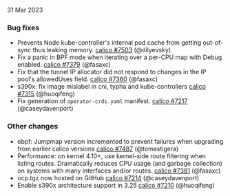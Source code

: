 
31 Mar 2023

### Bug fixes

 - Prevents Node kube-controller's internal pod cache from getting out-of-sync thus leaking memory. [calico #7503](https://github.com/projectcalico/calico/pull/7503) (@dilyevsky)
 - Fix a panic in BPF mode when iterating over a per-CPU map with Debug enabled. [calico #7379](https://github.com/projectcalico/calico/pull/7379) (@fasaxc)
 - Fix that the tunnel IP allocator did not respond to changes in the IP pool's allowedUses field. [calico #7360](https://github.com/projectcalico/calico/pull/7360) (@fasaxc)
 - s390x: fix image mislabel in cni, typha and kube-controllers [calico #7315](https://github.com/projectcalico/calico/pull/7315) (@huoqifeng)
 - Fix generation of `operator-crds.yaml` manifest. [calico #7217](https://github.com/projectcalico/calico/pull/7217) (@caseydavenport)

### Other changes

 - ebpf: Jumpmap version incremented to prevent failures when upgrading from earlier calico versions [calico #7487](https://github.com/projectcalico/calico/pull/7487) (@tomastigera)
 - Performance: on kernel 4.10+, use kernel-side route filtering when listing routes.  Dramatically reduces CPU usage (and garbage collection) on systems with many interfaces and/or routes. [calico #7381](https://github.com/projectcalico/calico/pull/7381) (@fasaxc)
 - ocp.tgz now hosted on GitHub [calico #7214](https://github.com/projectcalico/calico/pull/7214) (@caseydavenport)
 - Enable s390x architecture support in 3.25 [calico #7210](https://github.com/projectcalico/calico/pull/7210) (@huoqifeng)
